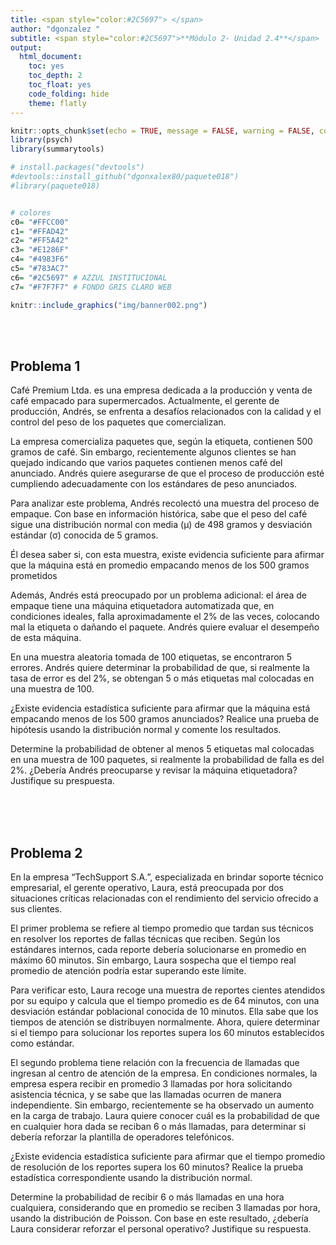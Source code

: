```yaml
---
title: <span style="color:#2C5697"> </span>  
author: "dgonzalez "
subtitle: <span style="color:#2C5697">**Módulo 2- Unidad 2.4**</span> 
output:
  html_document:
    toc: yes
    toc_depth: 2
    toc_float: yes
    code_folding: hide
    theme: flatly
---    
```


```r
knitr::opts_chunk$set(echo = TRUE, message = FALSE, warning = FALSE, comment = NA)
library(psych)
library(summarytools)

# install.packages("devtools")
#devtools::install_github("dgonxalex80/paquete018")
#library(paquete018)


# colores
c0= "#FFCC00"
c1= "#FFAD42"
c2= "#FF5A42"
c3= "#E1286F"
c4= "#4983F6"
c5= "#783AC7"
c6= "#2C5697" # AZZUL INSTITUCIONAL
c7= "#F7F7F7" # FONDO GRIS CLARO WEB


```



```r
knitr::include_graphics("img/banner002.png")
```

</br></br>

## **Problema 1**

Café Premium Ltda. es una empresa dedicada a la producción y venta de café empacado para supermercados. Actualmente, el gerente de producción, Andrés, se enfrenta a desafíos relacionados con la calidad y el control del peso de los paquetes que comercializan.

La empresa comercializa paquetes que, según la etiqueta, contienen 500 gramos de café. Sin embargo, recientemente algunos clientes se han quejado indicando que varios paquetes contienen menos café del anunciado. Andrés quiere asegurarse de que el proceso de producción esté cumpliendo adecuadamente con los estándares de peso anunciados.

Para analizar este problema, Andrés recolectó una muestra  del proceso de empaque. Con base en información histórica, sabe que el peso del café sigue una distribución normal con media (μ) de 498 gramos y desviación estándar (σ) conocida de 5 gramos.

Él desea saber si, con esta muestra, existe evidencia suficiente para afirmar que la máquina está en promedio empacando menos de los 500 gramos prometidos

Además, Andrés está preocupado por un problema adicional: el área de empaque tiene una máquina etiquetadora automatizada que, en condiciones ideales, falla aproximadamente el 2% de las veces, colocando mal la etiqueta o dañando el paquete. Andrés quiere evaluar el desempeño de esta máquina.

En una muestra aleatoria tomada de 100 etiquetas, se encontraron 5 errores. Andrés quiere determinar la probabilidad de que, si realmente la tasa de error es del 2%, se obtengan 5 o más etiquetas mal colocadas en una muestra de 100.

¿Existe evidencia estadística suficiente para afirmar que la máquina está empacando menos de los 500 gramos anunciados? Realice una prueba de hipótesis usando la distribución normal y comente los resultados.

Determine la probabilidad de obtener al menos 5 etiquetas mal colocadas en una muestra de 100 paquetes, si realmente la probabilidad de falla es del 2%. ¿Debería Andrés preocuparse y revisar la máquina etiquetadora? Justifique su prespuesta.


</br></br></br>

## **Problema 2**

En la empresa "TechSupport S.A.", especializada en brindar soporte técnico empresarial, el gerente operativo, Laura, está preocupada por dos situaciones críticas relacionadas con el rendimiento del servicio ofrecido a sus clientes.

El primer problema se refiere al tiempo promedio que tardan sus técnicos en resolver los reportes de fallas técnicas que reciben. Según los estándares internos, cada reporte debería solucionarse en promedio en máximo 60 minutos. Sin embargo, Laura sospecha que el tiempo real promedio de atención podría estar superando este límite.

Para verificar esto, Laura recoge una muestra de reportes cientes atendidos por su equipo y calcula que el tiempo promedio es de 64 minutos, con una desviación estándar poblacional conocida de 10 minutos. Ella sabe que los tiempos de atención se distribuyen normalmente. Ahora, quiere determinar si el tiempo para solucionar los reportes supera los 60 minutos establecidos como estándar.

El segundo problema tiene relación con la frecuencia de llamadas que ingresan al centro de atención de la empresa. En condiciones normales, la empresa espera recibir en promedio 3 llamadas por hora solicitando asistencia técnica, y se sabe que las llamadas ocurren de manera independiente. Sin embargo, recientemente se ha observado un aumento en la carga de trabajo. Laura quiere conocer cuál es la probabilidad de que en cualquier hora dada se reciban 6 o más llamadas, para determinar si debería reforzar la plantilla de operadores telefónicos.

¿Existe evidencia estadística suficiente para afirmar que el tiempo promedio de resolución de los reportes supera los 60 minutos? Realice la prueba estadística correspondiente usando la distribución normal.

Determine la probabilidad de recibir 6 o más llamadas en una hora cualquiera, considerando que en promedio se reciben 3 llamadas por hora, usando la distribución de Poisson. Con base en este resultado, ¿debería Laura considerar reforzar el personal operativo? Justifique su respuesta.



